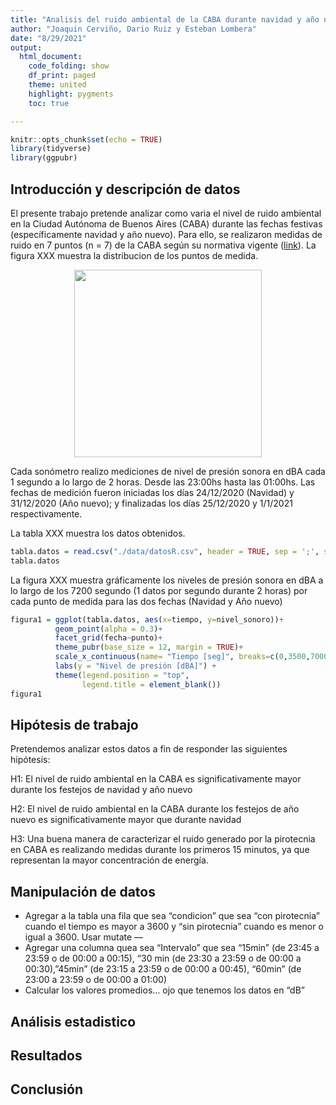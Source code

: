 ```yaml
---
title: "Analisis del ruido ambiental de la CABA durante navidad y año nuevo"
author: "Joaquin Cerviño, Dario Ruiz y Esteban Lombera"
date: "8/29/2021"
output:
  html_document:
    code_folding: show
    df_print: paged
    theme: united
    highlight: pygments
    toc: true

---
```


```r
knitr::opts_chunk$set(echo = TRUE)
library(tidyverse)
library(ggpubr)

```

## Introducción y descripción de datos
El presente trabajo pretende analizar como varia el nivel de ruido ambiental en la Ciudad Autónoma de Buenos Aires (CABA) durante las fechas festivas (específicamente navidad y año nuevo). Para ello, se realizaron medidas de ruido en 7 puntos (n = 7) de la CABA según su normativa vigente ([link](https://www.argentina.gob.ar/normativa/provincial/ley-1540-123456789-0abc-defg-045-1000xvorpyel)). La figura XXX muestra la distribucion de los puntos de medida.

<div>
<p style = 'text-align:center;'>
<img src="https://raw.githubusercontent.com/elombera/inferencia_tp_final/main/data/mapa.png" width="300px">
</p>
</div>

Cada sonómetro realizo mediciones de nivel de presión sonora en dBA cada 1 segundo a lo largo de 2 horas. Desde las 23:00hs hasta las 01:00hs. Las fechas de medición fueron iniciadas los días 24/12/2020 (Navidad) y 31/12/2020 (Año nuevo); y finalizadas los días 25/12/2020 y 1/1/2021 respectivamente.

La tabla XXX muestra los datos obtenidos.
```r
tabla.datos = read.csv("./data/datosR.csv", header = TRUE, sep = ';', stringsAsFactors = TRUE)
tabla.datos

```
La figura XXX muestra gráficamente los niveles de presión sonora en dBA a lo largo de los 7200 segundo (1 datos por segundo durante 2 horas) por cada punto de medida para las dos fechas (Navidad y Año nuevo)

```r
figura1 = ggplot(tabla.datos, aes(x=tiempo, y=nivel_sonoro))+
          geom_point(alpha = 0.3)+
          facet_grid(fecha~punto)+
          theme_pubr(base_size = 12, margin = TRUE)+
          scale_x_continuous(name= "Tiempo [seg]", breaks=c(0,3500,7000), labels=c("0","3k5","7k")) +
          labs(y = "Nivel de presión [dBA]") +
          theme(legend.position = "top",
                legend.title = element_blank())
figura1

```

## Hipótesis de trabajo

Pretendemos analizar estos datos a fin de responder las siguientes hipótesis:

H1: El nivel de ruido ambiental en la CABA es significativamente mayor durante los festejos de navidad y año nuevo

H2: El nivel de ruido ambiental en la CABA durante los festejos de año nuevo es significativamente mayor que durante navidad

H3: Una buena manera de caracterizar el ruido generado por la pirotecnia en CABA es realizando medidas durante los primeros 15 minutos, ya que representan la mayor concentración de energía.

## Manipulación de datos
 - Agregar a la tabla una fila que sea "condicion" que sea "con pirotecnia" cuando el tiempo es mayor a 3600 y "sin pirotecnia" cuando es menor o igual a 3600. Usar mutate --- 
 - Agregar una columna quea sea "Intervalo" que sea "15min" (de 23:45 a 23:59 o de 00:00 a 00:15), "30 min (de 23:30 a 23:59 o de 00:00 a 00:30), "45min" (de 23:15 a 23:59 o de 00:00 a 00:45), "60min" (de 23:00 a 23:59 o de 00:00 a 01:00)
 - Calcular los valores promedios... ojo que tenemos los datos en "dB"

## Análisis estadistico

## Resultados

## Conclusión


